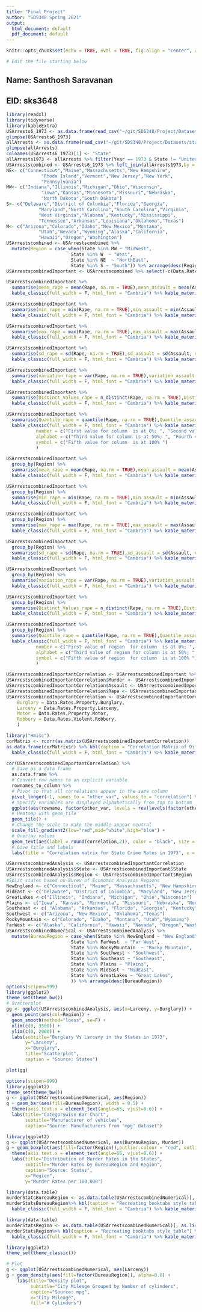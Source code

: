 ```yaml
---
title: "Final Project"
author: "SDS348 Spring 2021"
output:
  html_document: default
  pdf_document: default
---
```

  
  ```r
knitr::opts_chunk$set(echo = TRUE, eval = TRUE, fig.align = "center", warning = F, message = F, R.options=list(max.print=100))

# Edit the file starting below
```

## Name: Santhosh Saravanan
## EID: sks3648

```r
library(readxl)
library(tidyverse)
library(kableExtra)
USArrests6_1973 <- as.data.frame(read_csv("~/git/SDS348/Project/Datasets/USArrests6_1973.csv"))
glimpse(USArrests6_1973)
allArrests <- as.data.frame(read_csv("~/git/SDS348/Project/Datasets/state_crime_all.csv"))
glimpse(allArrests)
colnames(USArrests6_1973)[1] <- "State"
allArrests1973 <- allArrests %>% filter(Year == 1973 & State != "United States")
USArrestscombined <- USArrests6_1973 %>% left_join(allArrests1973,by = c("State")) %>% filter(!is.na(State))
NE<- c("Connecticut","Maine","Massachusetts","New Hampshire",
             "Rhode Island","Vermont","New Jersey","New York",
             "Pennsylvania")
MW<- c("Indiana","Illinois","Michigan","Ohio","Wisconsin",
             "Iowa","Kansas","Minnesota","Missouri","Nebraska",
             "North Dakota","South Dakota")
S<- c("Delaware","District of Columbia","Florida","Georgia",
            "Maryland","North Carolina","South Carolina","Virginia",
            "West Virginia","Alabama","Kentucky","Mississippi",
            "Tennessee","Arkansas","Louisiana","Oklahoma","Texas")
W<- c("Arizona","Colorado","Idaho","New Mexico","Montana",
            "Utah","Nevada","Wyoming","Alaska","California",
            "Hawaii","Oregon","Washington")
USArrestscombined <- USArrestscombined %>% 
  mutate(Region = case_when(State %in% MW ~ "MidWest",
                        State %in% W  ~ "West",
                        State %in% NE  ~ "NorthEast",
                        State %in% S ~ "South")) %>% arrange(desc(Region))
USArrestscombinedImportant <- USArrestscombined %>% select(-c(Data.Rates.Violent.Murder, Data.Rates.Violent.Assault, Data.Rates.Violent.Rape))

```
```r
USArrestscombinedImportant %>%
  summarise(mean_rape = mean(Rape, na.rm = TRUE),mean_assault = mean(Assault, na.rm = TRUE),mean_murder = mean(Murder, na.rm = TRUE), mean_burglary = mean(Data.Rates.Property.Burglary,na.rm = TRUE), mean_larceny = mean(Data.Rates.Property.Larceny,na.rm = TRUE), mean_motor = mean(Data.Rates.Property.Motor, na.rm = TRUE)) %>% kbl(caption = "Recreating booktabs style table") %>%
  kable_classic(full_width = F, html_font = "Cambria") %>% kable_material_dark()
```

```r
USArrestscombinedImportant %>%
  summarise(min_rape = min(Rape, na.rm = TRUE),min_assault = min(Assault, na.rm = TRUE),min_murder = min(Murder, na.rm = TRUE), min_burglary = min(Data.Rates.Property.Burglary,na.rm = TRUE), min_larceny = min(Data.Rates.Property.Larceny,na.rm = TRUE), min_motor = min(Data.Rates.Property.Motor, na.rm = TRUE)) %>% kbl(caption = "Recreating booktabs style table") %>%
  kable_classic(full_width = F, html_font = "Cambria") %>% kable_material_dark()
```

```r
USArrestscombinedImportant %>%
  summarise(max_rape = max(Rape, na.rm = TRUE),max_assault = max(Assault, na.rm = TRUE),max_murder = max(Murder, na.rm = TRUE), max_burglary = max(Data.Rates.Property.Burglary,na.rm = TRUE), max_larceny = max(Data.Rates.Property.Larceny,na.rm = TRUE), max_motor = max(Data.Rates.Property.Motor, na.rm = TRUE)) %>% kbl(caption = "Recreating booktabs style table") %>%
  kable_classic(full_width = F, html_font = "Cambria") %>% kable_material_dark()
```

```r
USArrestscombinedImportant %>%
  summarise(sd_rape = sd(Rape, na.rm = TRUE),sd_assault = sd(Assault, na.rm = TRUE),sd_murder = sd(Murder, na.rm = TRUE), sd_burglary = sd(Data.Rates.Property.Burglary,na.rm = TRUE), sd_larceny = sd(Data.Rates.Property.Larceny,na.rm = TRUE), sd_motor = sd(Data.Rates.Property.Motor, na.rm = TRUE)) %>% kbl(caption = "Recreating booktabs style table") %>%
  kable_classic(full_width = F, html_font = "Cambria") %>% kable_material_dark()
```

```r
USArrestscombinedImportant %>%
  summarise(variation_rape = var(Rape, na.rm = TRUE),variation_assault = var(Assault, na.rm = TRUE),variation_murder = var(Murder, na.rm = TRUE), variation_burglary = var(Data.Rates.Property.Burglary,na.rm = TRUE), variation_larceny = var(Data.Rates.Property.Larceny,na.rm = TRUE), variation_motor = var(Data.Rates.Property.Motor, na.rm = TRUE)) %>% kbl(caption = "Recreating booktabs style table") %>%
  kable_classic(full_width = F, html_font = "Cambria") %>% kable_material_dark()
```
```r
USArrestscombinedImportant %>%
  summarise(Distinct_Values_rape = n_distinct(Rape, na.rm = TRUE),Distinct_Values_assault = n_distinct(Assault, na.rm = TRUE),Distinct_Values_murder = n_distinct(Murder, na.rm = TRUE), Distinct_Values_burglary = n_distinct(Data.Rates.Property.Burglary,na.rm = TRUE), Distinct_Values_larceny = n_distinct(Data.Rates.Property.Larceny,na.rm = TRUE), Distinct_Values_motor = n_distinct(Data.Rates.Property.Motor, na.rm = TRUE)) %>% kbl(caption = "Recreating booktabs style table") %>%
  kable_classic(full_width = F, html_font = "Cambria") %>% kable_material_dark()
```

```r
USArrestscombinedImportant %>%
  summarise(Quantile_rape = quantile(Rape, na.rm = TRUE),Quantile_assault = quantile(Assault, na.rm = TRUE),Quantile_murder = quantile(Murder, na.rm = TRUE), Quantile_burglary = quantile(Data.Rates.Property.Burglary,na.rm = TRUE), Quantile_larceny = quantile(Data.Rates.Property.Larceny,na.rm = TRUE), Quantile_motor = quantile(Data.Rates.Property.Motor, na.rm = TRUE)) %>% kbl(caption = "Recreating booktabs style table") %>%
  kable_classic(full_width = F, html_font = "Cambria") %>% kable_material_dark() %>% footnote(general = "Here are general comments of the table. ",
           number = c("First value for column  is at 0%; ", "Second value of for column is at 25%"),
           alphabet = c("Third value for column is at 50%; ", "Fourth value for column  is at 75%; "),
           symbol = c("Fifth value for column  is at 100% ")
           )
```











```r
USArrestscombinedImportant %>%
  group_by(Region) %>%
  summarise(mean_rape = mean(Rape, na.rm = TRUE),mean_assault = mean(Assault, na.rm = TRUE),mean_murder = mean(Murder, na.rm = TRUE), mean_burglary = mean(Data.Rates.Property.Burglary,na.rm = TRUE), mean_larceny = mean(Data.Rates.Property.Larceny,na.rm = TRUE), mean_motor = mean(Data.Rates.Property.Motor, na.rm = TRUE)) %>% kbl(caption = "Recreating booktabs style table") %>%
  kable_classic(full_width = F, html_font = "Cambria") %>% kable_material_dark()
```

```r
USArrestscombinedImportant %>%
  group_by(Region) %>%
  summarise(min_rape = min(Rape, na.rm = TRUE),min_assault = min(Assault, na.rm = TRUE),min_murder = min(Murder, na.rm = TRUE), min_burglary = min(Data.Rates.Property.Burglary,na.rm = TRUE), min_larceny = min(Data.Rates.Property.Larceny,na.rm = TRUE), min_motor = min(Data.Rates.Property.Motor, na.rm = TRUE)) %>% kbl(caption = "Recreating booktabs style table") %>%
  kable_classic(full_width = F, html_font = "Cambria") %>% kable_material_dark()
```

```r
USArrestscombinedImportant %>%
  group_by(Region) %>%
  summarise(max_rape = max(Rape, na.rm = TRUE),max_assault = max(Assault, na.rm = TRUE),max_murder = max(Murder, na.rm = TRUE), max_burglary = max(Data.Rates.Property.Burglary,na.rm = TRUE), max_larceny = max(Data.Rates.Property.Larceny,na.rm = TRUE), max_motor = max(Data.Rates.Property.Motor, na.rm = TRUE)) %>% kbl(caption = "Recreating booktabs style table") %>%
  kable_classic(full_width = F, html_font = "Cambria") %>% kable_material_dark()
```

```r
USArrestscombinedImportant %>%
  group_by(Region) %>%
  summarise(sd_rape = sd(Rape, na.rm = TRUE),sd_assault = sd(Assault, na.rm = TRUE),sd_murder = sd(Murder, na.rm = TRUE), sd_burglary = sd(Data.Rates.Property.Burglary,na.rm = TRUE), sd_larceny = sd(Data.Rates.Property.Larceny,na.rm = TRUE), sd_motor = sd(Data.Rates.Property.Motor, na.rm = TRUE)) %>% kbl(caption = "Recreating booktabs style table") %>%
  kable_classic(full_width = F, html_font = "Cambria") %>% kable_material_dark()
```

```r
USArrestscombinedImportant %>%
  group_by(Region) %>%
  summarise(variation_rape = var(Rape, na.rm = TRUE),variation_assault = var(Assault, na.rm = TRUE),variation_murder = var(Murder, na.rm = TRUE), variation_burglary = var(Data.Rates.Property.Burglary,na.rm = TRUE), variation_larceny = var(Data.Rates.Property.Larceny,na.rm = TRUE), variation_motor = var(Data.Rates.Property.Motor, na.rm = TRUE)) %>% kbl(caption = "Recreating booktabs style table") %>%
  kable_classic(full_width = F, html_font = "Cambria") %>% kable_material_dark()
```
```r
USArrestscombinedImportant %>%
  group_by(Region) %>%
  summarise(Distinct_Values_rape = n_distinct(Rape, na.rm = TRUE),Distinct_Values_assault = n_distinct(Assault, na.rm = TRUE),Distinct_Values_murder = n_distinct(Murder, na.rm = TRUE), Distinct_Values_burglary = n_distinct(Data.Rates.Property.Burglary,na.rm = TRUE), Distinct_Values_larceny = n_distinct(Data.Rates.Property.Larceny,na.rm = TRUE), Distinct_Values_motor = n_distinct(Data.Rates.Property.Motor, na.rm = TRUE)) %>% kbl(caption = "Recreating booktabs style table") %>%
  kable_classic(full_width = F, html_font = "Cambria") %>% kable_material_dark()
```

```r
USArrestscombinedImportant %>%
  group_by(Region) %>%
  summarise(Quantile_rape = quantile(Rape, na.rm = TRUE),Quantile_assault = quantile(Assault, na.rm = TRUE),Quantile_murder = quantile(Murder, na.rm = TRUE), Quantile_burglary = quantile(Data.Rates.Property.Burglary,na.rm = TRUE), Quantile_larceny = quantile(Data.Rates.Property.Larceny,na.rm = TRUE), Quantile_motor = quantile(Data.Rates.Property.Motor, na.rm = TRUE)) %>% kbl(caption = "Recreating booktabs style table") %>%
  kable_classic(full_width = F, html_font = "Cambria") %>% kable_material_dark() %>% footnote(general = "Here are general comments of the table. ",
           number = c("First value of region  for column  is at 0%; ", "Second value of region  for column is at 25%"),
           alphabet = c("Third value of region for column is at 50%; ", "Fourth value of region  for column  is at 75%; "),
           symbol = c("Fifth value of region  for column  is at 100% ")
           )
```
```r
USArrestscombinedImportantCorrelation <- USArrestscombinedImportant %>%  select_if(is.numeric) %>% select(contains('Rates')) 
USArrestscombinedImportantCorrelation$Murder <- USArrestscombinedImportant$Murder
USArrestscombinedImportantCorrelation$Assault <- USArrestscombinedImportant$Assault
USArrestscombinedImportantCorrelation$Rape <- USArrestscombinedImportant$Rape 
USArrestscombinedImportantCorrelation <- USArrestscombinedImportantCorrelation%>% select(-c(Data.Rates.Property.All, Data.Rates.Violent.All)) %>% rename(
    Burglary = Data.Rates.Property.Burglary,
    Larceny = Data.Rates.Property.Larceny,
    Motor = Data.Rates.Property.Motor,
    Robbery = Data.Rates.Violent.Robbery,
    )

```
```r
library("Hmisc")
corMatrix <- rcorr(as.matrix(USArrestscombinedImportantCorrelation))
as.data.frame(corMatrix$r) %>% kbl(caption = "Correlation Matrix of Different State Crimes in 1973") %>%
  kable_classic(full_width = F, html_font = "Cambria") %>% kable_material_dark() 
```

```r
cor(USArrestscombinedImportantCorrelation) %>%
  # Save as a data frame
  as.data.frame %>%
  # Convert row names to an explicit variable
  rownames_to_column %>%
  # Pivot so that all correlations appear in the same column
  pivot_longer(-1, names_to = "other_var", values_to = "correlation") %>%
  # Specify variables are displayed alphabetically from top to bottom
  ggplot(aes(rowname, factor(other_var, levels = rev(levels(factor(other_var)))), fill=correlation)) +
  # Heatmap with geom_tile
  geom_tile() +
  # Change the scale to make the middle appear neutral
  scale_fill_gradient2(low="red",mid="white",high="blue") +
  # Overlay values
  geom_text(aes(label = round(correlation,2)), color = "black", size = 4) +
  # Give title and labels
  labs(title = "Correlation matrix for State Crime Rates in 1973", x = "", y = "") 
```
```r
USArrestscombinedAnalysis <- USArrestscombinedImportantCorrelation
USArrestscombinedAnalysis$State <- USArrestscombinedImportant$State
USArrestscombinedAnalysis$Region <- USArrestscombinedImportant$Region
#Split states based on Bureu of Economic Analysis Regions
NewEngland <- c("Connecticut", "Maine", "Massachusetts", "New Hampshire", "Rhode Island","Vermont")
MidEast <- c("Delaware", "District of Columbia", "Maryland", "New Jersey", "New York" ,"Pennsylvania")
GreatLakes <-c("Illinois", "Indiana", "Michigan", "Ohio","Wisconsin")
Plains <- c("Iowa", "Kansas", "Minnesota", "Missouri", "Nebraska", "North Dakota", "South Dakota")
Southeast <- c( "Alabama", "Arkansas", "Florida", "Georgia", "Kentucky", "Louisiana", "Mississippi", "North Carolina", "South Carolina", "Tennessee", "Virginia","West Virginia")
Southwest <- c("Arizona", "New Mexico", "Oklahoma","Texas")
RockyMountain <- c("Colorado", "Idaho", "Montana", "Utah","Wyoming")
FarWest <- c("Alaska", "California", "Hawaii", "Nevada", "Oregon","Washington")
USArrestscombinedNumerical <- USArrestscombinedAnalysis %>% 
  mutate(BureauRegion = case_when(State %in% NewEngland ~ "New England",
                        State %in% FarWest  ~ "Far West",
                        State %in% RockyMountain  ~ "Rocky Mountain",
                        State %in% Southwest ~ "Southwest", 
                        State %in% Southeast ~ "Southeast",
                        State %in% Plains ~ "Plains",
                        State %in% MidEast ~ "MidEast",
                        State %in% GreatLakes ~ "Great Lakes",
                        )) %>% arrange(desc(BureauRegion))
options(scipen=999)
library(ggplot2)
theme_set(theme_bw())
# Scatterplot
gg <- ggplot(USArrestscombinedAnalysis, aes(x=Larceny, y=Burglary)) + 
  geom_point(aes(col=Region)) + 
  geom_smooth(method="loess", se=F) + 
  xlim(c(0, 3500)) + 
  ylim(c(0, 2000)) + 
  labs(subtitle="Burglary Vs Larceny in the States in 1973", 
       y="Larceny", 
       x="Burglary", 
       title="Scatterplot", 
       caption = "Source: States")

plot(gg)
```
```r
options(scipen=999)
library(ggplot2)
theme_set(theme_bw())
g <- ggplot(USArrestscombinedNumerical, aes(Region))
g + geom_bar(aes(fill=BureauRegion), width = 0.5) +
  theme(axis.text.x = element_text(angle=65, vjust=0.6)) +
  labs(title="Categorywise Bar Chart",
       subtitle="Manufacturer of vehicles",
       caption="Source: Manufacturers from 'mpg' dataset")
```
```r
library(ggplot2)
g <- ggplot(USArrestscombinedNumerical, aes(BureauRegion, Murder))
g + geom_boxplot(aes(fill=factor(Region)),outlier.colour = "red", outlier.shape = 1) + 
  theme(axis.text.x = element_text(angle=65, vjust=0.6)) + 
  labs(title="Distribution of Murder Rates in the States", 
       subtitle="Murder Rates by BureauRegion and Region",
       caption="Source: States",
       x="Region",
       y="Murder Rates per 100,000")
```
```r
library(data.table)
murderStatsBureauRegion <- as.data.table(USArrestscombinedNumerical)[, as.list(summary(Murder)), by = BureauRegion]
murderStatsBureauRegion%>% kbl(caption = "Recreating booktabs style table") %>%
  kable_classic(full_width = F, html_font = "Cambria") %>% kable_material_dark()
```

```r
library(data.table)
murderStatsRegion <- as.data.table(USArrestscombinedNumerical)[, as.list(summary(Murder)), by = Region]
murderStatsRegion%>% kbl(caption = "Recreating booktabs style table") %>%
  kable_classic(full_width = F, html_font = "Cambria") %>% kable_material_dark()
```
```r
library(ggplot2)
theme_set(theme_classic())

# Plot
g <- ggplot(USArrestscombinedNumerical, aes(Larceny))
g + geom_density(aes(fill=factor(BureauRegion)), alpha=0.8) + 
    labs(title="Density plot", 
         subtitle="City Mileage Grouped by Number of cylinders",
         caption="Source: mpg",
         x="City Mileage",
         fill="# Cylinders")
```